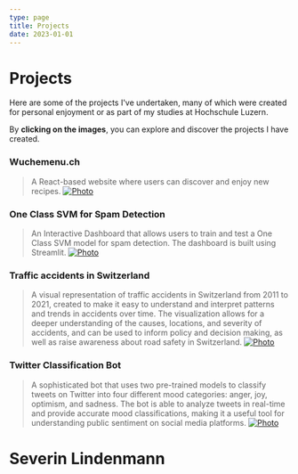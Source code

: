 ```yaml
---
type: page
title: Projects
date: 2023-01-01
---
```


# Projects


Here are some of the projects I've undertaken, many of which were created for personal enjoyment or as part of my studies at Hochschule Luzern.

By **clicking on the images**, you can explore and discover the projects I have created.

### Wuchemenu.ch

> A React-based website where users can discover and enjoy new recipes.
> [<Image
>   src="https://s3.severin.io/blog/images/projects/wuchemenu.webp"
>   alt="Photo"
>   width={1125}
>   height={750}
>   priority
>   className="next-image"
> />](https://wuchemenu.ch)

### One Class SVM for Spam Detection

> An Interactive Dashboard that allows users to train and test a One Class SVM model for spam detection. The dashboard is built using Streamlit.
> [<Image
>   src="https://s3.severin.io/blog/images/projects/one_class_svm.webp"
>   alt="Photo"
>   width={1125}
>   height={750}
>   priority
>   className="next-image"
> />](https://oneclasssvm.severin.io)

### Traffic accidents in Switzerland

> A visual representation of traffic accidents in Switzerland from 2011 to 2021, created to make it easy to understand and interpret patterns and trends in accidents over time. The visualization allows for a deeper understanding of the causes, locations, and severity of accidents, and can be used to inform policy and decision making, as well as raise awareness about road safety in Switzerland.
> [<Image
>   src="https://s3.severin.io/blog/images/projects/traffic_accidents.webp"
>   alt="Photo"
>   width={1125}
>   height={750}
>   priority
>   className="next-image"
> />](https://hslu.severin.io/gis2)

### Twitter Classification Bot

> A sophisticated bot that uses two pre-trained models to classify tweets on Twitter into four different mood categories: anger, joy, optimism, and sadness. The bot is able to analyze tweets in real-time and provide accurate mood classifications, making it a useful tool for understanding public sentiment on social media platforms.
> [<Image
>   src="https://s3.severin.io/blog/images/projects/twitter_bot.webp"
>   alt="Photo"
>   width={1125}
>   height={750}
>   priority
>   className="next-image"
> />](https://severin-nlp.streamlit.app/)

# Severin Lindenmann
